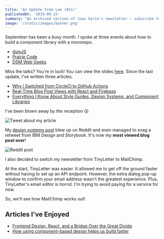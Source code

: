 ```yaml
---
title: 'An Update From Lee (#11)'
publishedAt: '2019-09-15'
summary: "An archived verison of Joao Garin's newsletter – subscribe to get early access."
image: '/static/images/banner.png'
---
```


September has been a *busy* month. I spoke at three events about how to build
a component library with a monorepo.

- [dsmJS](https://dsmjs.com/)
- [Prairie Code](https://prairiecode.amegala.com/)
- [DSM Web Geeks](https://www.dsmwebgeeks.com/)

Miss the talks? You're in luck! You can view the slides [here](/building-component-libraries-with-a-monorepo.pdf).
Since the last update, I've written three articles.

- [Why I Switched from CircleCI to GitHub Actions](/blog/github-actions/)
- [Real-Time Blog Post Views with React and Firebase](/blog/real-time-post-views)
- [Everything I Know About Style Guides, Design Systems, and Component Libraries](/blog/style-guides-component-libraries-design-systems)

I've been blown away by the reception 😲

![Tweet about my article](/static/images/newsletter/1.png)

My [design systems post](/blog/style-guides-component-libraries-design-systems/) blew up on Reddit and even managed
to snag a retweet from IBM Design and Storybook. It's now my **most viewed blog post ever**!

![Reddit post](/static/images/newsletter/2.png)

I also decided to switch my newsletter from TinyLetter to MailChimp.

At the start, TinyLetter was easier. It allowed me to get off the ground faster
without having to set up an API endpoint. However, the extra dialog pop-up window to
confirm your email address wasn't the greatest experience. Plus, TinyLetter's email
editor is horrid. I'm trying to avoid paying for a service for now.

So, we'll see how MailChimp works out!

## Articles I've Enjoyed

- [Frontend Design, React, and a Bridge Over the Great Divide](http://bradfrost.com/blog/post/frontend-design-react-and-a-bridge-over-the-great-divide/)
- [How using component-based design helps us build faster](https://blog.twitter.com/engineering/en_us/topics/infrastructure/2019/buildingfasterwithcomponents.html)
